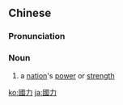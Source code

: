 ==Chinese==
{{zh-forms|s=国力}}

===Pronunciation===
{{zh-pron
|m=guólì
|c=gwok3 lik6
|mn=kok-le̍k
|cat=n
}}

===Noun===
{{zh-noun}}

# a [[nation]]'s [[power]] or [[strength]]

{{zh-cat|Advanced}}

[[ko:國力]]
[[ja:國力]]